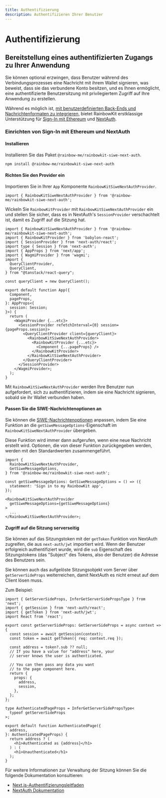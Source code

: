 ```yaml
---
title: Authentifizierung
description: Authentifizieren Ihrer Benutzer
---
```


# Authentifizierung

## Bereitstellung eines authentifizierten Zugangs zu Ihrer Anwendung

Sie können optional erzwingen, dass Benutzer während des Verbindungsprozesses eine Nachricht mit ihrem Wallet signieren, was beweist, dass sie das verbundene Konto besitzen, und es Ihnen ermöglicht, eine authentifizierte Benutzersitzung mit privilegiertem Zugriff auf Ihre Anwendung zu erstellen.

Während es möglich ist, [mit benutzerdefinierten Back-Ends und Nachrichtenformaten zu integrieren,](/docs/custom-authentication) bietet RainbowKit erstklassige Unterstützung für [Sign-In mit Ethereum](https://login.xyz) und [NextAuth](https://next-auth.js.org).

### Einrichten von Sign-In mit Ethereum und NextAuth

#### Installieren

Installieren Sie das Paket `@rainbow-me/rainbowkit-siwe-next-auth`.

```bash
npm install @rainbow-me/rainbowkit-siwe-next-auth
```

#### Richten Sie den Provider ein

Importieren Sie in Ihrer `App` Komponente `RainbowKitSiweNextAuthProvider`.

```tsx
import { RainbowKitSiweNextAuthProvider } from '@rainbow-me/rainbowkit-siwe-next-auth';
```

Wickeln Sie `RainbowKitProvider` mit `RainbowKitSiweNextAuthProvider` ein und stellen Sie sicher, dass es in NextAuth's `SessionProvider` verschachtelt ist, damit es Zugriff auf die Sitzung hat.

```tsx
import { RainbowKitSiweNextAuthProvider } from '@rainbow-me/rainbowkit-siwe-next-auth';
import { RainbowKitProvider } from 'babylon-react';
import { SessionProvider } from 'next-auth/react';
import type { Session } from 'next-auth';
import { AppProps } from 'next/app';
import { WagmiProvider } from 'wagmi';
import {
  QueryClientProvider,
  QueryClient,
} from "@tanstack/react-query";

const queryClient = new QueryClient();

export default function App({
  Component,
  pageProps,
}: AppProps<{
  session: Session;
}>) {
  return (
    <WagmiProvider {...etc}>
      <SessionProvider refetchInterval={0} session={pageProps.session}>
        <QueryClientProvider client={queryClient}>
          <RainbowKitSiweNextAuthProvider>
            <RainbowKitProvider {...etc}>
              <Component {...pageProps} />
            </RainbowKitProvider>
          </RainbowKitSiweNextAuthProvider>
        </QueryClientProvider>
      </SessionProvider>
    </WagmiProvider>;
  );
}
```

Mit `RainbowKitSiweNextAuthProvider` werden Ihre Benutzer nun aufgefordert, sich zu authentifizieren, indem sie eine Nachricht signieren, sobald sie ihr Wallet verbunden haben.

#### Passen Sie die SIWE-Nachrichtenoptionen an

Sie können die [SIWE-Nachrichtenoptionen](https://viem.sh/docs/siwe/utilities/createSiweMessage#parameters) anpassen, indem Sie eine Funktion an die `getSiweMessageOptions`-Eigenschaft im `RainbowKitSiweNextAuthProvider` übergeben.

Diese Funktion wird immer dann aufgerufen, wenn eine neue Nachricht erstellt wird. Optionen, die von dieser Funktion zurückgegeben werden, werden mit den Standardwerten zusammengeführt.

```tsx
import {
  RainbowKitSiweNextAuthProvider,
  GetSiweMessageOptions,
} from '@rainbow-me/rainbowkit-siwe-next-auth';

const getSiweMessageOptions: GetSiweMessageOptions = () => ({
  statement: 'Sign in to my RainbowKit app',
});

<RainbowKitSiweNextAuthProvider
  getSiweMessageOptions={getSiweMessageOptions}
>
  ...
</RainbowKitSiweNextAuthProvider>;
```

#### Zugriff auf die Sitzung serverseitig

Sie können auf das Sitzungstoken mit der `getToken` Funktion von NextAuth zugreifen, die aus `next-auth/jwt` importiert wird. Wenn der Benutzer erfolgreich authentifiziert wurde, wird die `sub` Eigenschaft des Sitzungstokens (das "Subject" des Tokens, also der Benutzer) die Adresse des Benutzers sein.

Sie können auch das aufgelöste Sitzungsobjekt vom Server über `getServerSideProps` weiterreichen, damit NextAuth es nicht erneut auf dem Client lösen muss.

Zum Beispiel:

```tsx
import { GetServerSideProps, InferGetServerSidePropsType } from 'next';
import { getSession } from 'next-auth/react';
import { getToken } from 'next-auth/jwt';
import React from 'react';

export const getServerSideProps: GetServerSideProps = async context => {
  const session = await getSession(context);
  const token = await getToken({ req: context.req });

  const address = token?.sub ?? null;
  // If you have a value for "address" here, your
  // server knows the user is authenticated.

  // You can then pass any data you want
  // to the page component here.
  return {
    props: {
      address,
      session,
    },
  };
};

type AuthenticatedPageProps = InferGetServerSidePropsType<
  typeof getServerSideProps
>;

export default function AuthenticatedPage({
  address,
}: AuthenticatedPageProps) {
  return address ? (
    <h1>Authenticated as {address}</h1>
  ) : (
    <h1>Unauthenticated</h1>
  );
}
```

Für weitere Informationen zur Verwaltung der Sitzung können Sie die folgende Dokumentation konsultieren:

- [Next.js-Authentifizierungsleitfaden](https://nextjs.org/docs/authentication)
- [NextAuth Dokumentation](https://next-auth.js.org)
